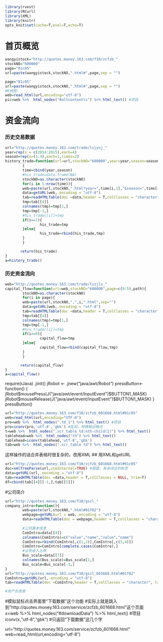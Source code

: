 


```r
library(rvest)
library(RCurl)
library(XML)
library(knitr)
opts_knit$set(cache=T,eval=T,echo=T)
```

# 首页概览

```r
wangyistock="http://quotes.money.163.com/f10/zcfzb_"
stockNO="600000"
page="01c05"
url=paste(wangyistock,stockNO,".html#",page,sep = "")
```

```r
page="01c05"
url=paste(wangyistock,stockNO,".html#",page,sep = "")
#K线图
web=read_html(url,encoding="utf-8")
pic=web %>%  html_nodes("#altcontentts") %>% html_text() #项目

```
# 资金流向

### 历史交易数据
```r
url="http://quotes.money.163.com/trade/lsjysj_"
year=rep(x = c(2014:2015),each=4)
season=rep(x=(1:4),each=1,times=2)
history_trade=function(url=url,stockNO="600000",year=year,season=season,path)
        {
        time=cbind(year,season)
        #his_trade=data.frame(NA)
        stockNO=as.character(stockNO)
        for(i in 1:nrow(time)){
        web=paste(url,stockNO,".html?year=",time[i,1],"&season=",time[i,2],sep="")
        data=getURL(web,.encoding = "utf-8")
        tab=readHTMLTable(doc =data,header = T,colClasses = "character", trim=T, stringsAsFactors = FALSE)
        tmp=tab[[4]]
        colnames(tmp)=tmp[1,]
        tmp=tmp[-1,]
        #his_trade[[i]]=tmp
        if(i==1){
                his_trade=tmp
        }else{
                his_trade=rbind(his_trade,tmp)
        }
        }

       return(his_trade) 
}
a=history_trade()

```


### 历史资金流向
```r
web="http://quotes.money.163.com/trade/lszjlx_"
capital_flow=function(url=web,stockNO="600000",page=c(0:5),path){
        stockNO=as.character(stockNO)
        for(i in page){
        web=paste(url,stockNO,",",i,".html",sep="")
        data=getURL(web,.encoding = "utf-8")
        tab=readHTMLTable(doc =data,header = T,colClasses = "character", trim=T, stringsAsFactors = FALSE)
        tmp=tab[[4]]
        colnames(tmp)=tmp[1,]
        tmp=tmp[-1,]
        #his_trade[[i]]=tmp
        if(i==0){
                capital_flow=tmp
        }else{
                capital_flow=rbind(capital_flow,tmp)
        }
        }

       return(capital_flow) 
}
a=capital_flow()
```



require(rJava)
.jinit()
jRobot <- .jnew("java/awt/Robot")
pressButton<-function() {
   jRobot$mousePress(J("java/awt/event/InputEvent")$BUTTON1_MASK)
   jRobot$mouseRelease(J("java/awt/event/InputEvent")$BUTTON1_MASK)
}
pressButton()

```r

url="http://quotes.money.163.com/f10/zcfzb_601668.html#01c05"
web=read_html(url,encoding="UTF-8")
pro=web %>%  html_nodes(".td_1") %>% html_text() #项目
pro=iconv(pro,'utf-8','gbk') #乱码，转换输出格式
t=web %>%  html_nodes(".scr_table td:nth-child(1)") %>% html_text()
tablehead=web %>%  html_nodes("th") %>% html_text()
tablehead=iconv(tablehead,'utf-8','gbk') 
tab=web %>%  html_nodes(".scr_table td") %>% html_text()
```
这样操作的话合并表格时很复杂的，改用XML
## 用XML和getURL
```r
url="http://quotes.money.163.com/f10/zcfzb_601668.html#01c05"
doc=xmlTreeParse(url,useInternal=TRUE) #报错，有未闭合的标签
data=getURL(url,.encoding = "utf-8")
tab=readHTMLTable(doc =data,header = T,colClasses = NULL, trim=T)
df=cbind(tab[[4]][-1,],tab[[5]])
```




#公司简介
```r
url="http://quotes.money.163.com/f10/gszl_"
company_intro=function(){
        web=paste(url,stockNO,".html#01f02")
        webpage=getURL(url = web,.encoding = "utf-8")
        data=readHTMLTable(doc = webpage,header = T,colClasses = "character", trim=T, stringsAsFactors = FALSE)
        
        #公司基本信息
        ComIntro=data[[4]]
        colnames(ComIntro)=c("value","name","value","name")
        ComIntro=rbind(ComIntro[,c(1,2)],ComIntro[,c(3,4)])
        ComIntro=ComIntro[complete.cases(ComIntro),]
        #业务收入比例
        Bus_scale=data[[7]]
        colnames(Bus_scale)=Bus_scale[1,]
        Bus_scale=Bus_scale[-1,]
}
url="http://quotes.money.163.com/f10/gszl_601668.html#01f02"
ComIntro=getURL(url,.encoding = "utf-8")
tab=readHTMLTable(doc =ComIntro,header = T,colClasses = "character", trim=T, stringsAsFactors = FALSE)

#资产负债表

```



#模拟鼠标点击界面里"下载数据"这个功能
#实际上就是跳入到"http://quotes.money.163.com/service/zcfzb_601668.html"这个页面
x=web %>%  html_nodes("#downloadData") %>% html_text() #项目
iconv(x,"utf-8","gbk") #只返回“下载数据”这几个字

url="http://quotes.money.163.com/service/zcfzb_601668.html"
web=read_html(url,encoding="utf-8")


